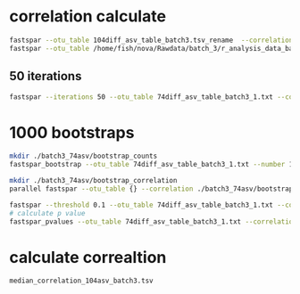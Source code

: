 # correlation calculate
```bash
fastspar --otu_table 104diff_asv_table_batch3.tsv_rename  --correlation ./batch3_104asv/median_correlation_batch3.tsv --covariance ./batch3_104asv/median_covariance_batch3.tsv
fastspar --otu_table /home/fish/nova/Rawdata/batch_3/r_analysis_data_batch3/figure_cytoscape_diff_26genus_table_p<0.05.tsv  --correlation ./batch3/median_correlation_diff_26genus_batch3.tsv --covariance ./batch3/median_correlation_diff_26genus_batch3.tsv

```
## 50 iterations
```bash
fastspar --iterations 50 --otu_table 74diff_asv_table_batch3_1.txt --correlation ./batch3_74asv/median_correlation_diff_74asv_batch3.tsv --covariance ./batch3_74asv/median_covariance_diff_74asv_batch3.tsv
```


# 1000 bootstraps
```bash
mkdir ./batch3_74asv/bootstrap_counts
fastspar_bootstrap --otu_table 74diff_asv_table_batch3_1.txt --number 1000 --prefix ./batch3_74asv/bootstrap_counts/batch3

mkdir ./batch3_74asv/bootstrap_correlation
parallel fastspar --otu_table {} --correlation ./batch3_74asv/bootstrap_correlation/cor_{/} --covariance ./batch3_74asv/bootstrap_correlation/cov_{/} -i 5 ::: ./batch3_74asv/bootstrap_counts/*

fastspar --threshold 0.1 --otu_table 74diff_asv_table_batch3_1.txt --correlation ./batch3_74asv/median_correlation_74asv_batch3.tsv --covariance ./batch3_74asv/median_covariance_74asv_batch3.tsv
# calculate p value
fastspar_pvalues --otu_table 74diff_asv_table_batch3_1.txt --correlation ./batch3_74asv/median_correlation_74asv_batch3.tsv --prefix ./batch3_74asv/bootstrap_correlation/cor_batch3_ --permutations 1000 --outfile ./batch3_74asv/batch3_74asv_pvalues.tsv
```
# calculate correaltion
```bash
median_correlation_104asv_batch3.tsv 
```